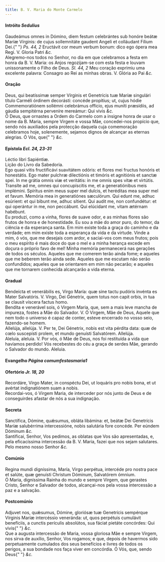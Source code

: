 ```yaml
---
title: B. V. Maria do Monte Carmelo
---
```


<h4 class="text-center">
  Intróito <em>Sedulius</em>
</h4>
<div class="container-fluid">
  <div class="row">
    <div class="col-6 dropcaps text-justify">
      Gaudeámus omnes in Dómino, diem festum celebrántes sub honóre beátæ Maríæ
      Vírginis: de cujus sollemnitáte gaudent Angeli et colláudant Fílium Dei.{" "}
      <em>Ps. 44, 2</em> Eructávit cor meum verbum bonum: dico ego ópera mea
      Regi. V. Gloria Patri <em>&c.</em>
    </div>
    <div class="col-6 dropcaps text-justify">
      Alegremo-nos todos no Senhor, no dia em que celebramos a festa em honra da
      B. V. Maria: os Anjos regozijam-se com esta festa e louvam unissonamente o
      Filho de Deus. <em>Sl. 44, 2</em> Meu coração exprimiu uma excelente
      palavra: Consagro ao Rei as minhas obras. V. Glória ao Pai <em>&c.</em>
    </div>
  </div>
</div>

<h4 class="text-center">Oração</h4>
<div class="container-fluid">
  <div class="row">
    <div class="col-6 dropcaps text-justify">
      Deus, qui beatíssimæ semper Vírginis et Genetrícis tuæ Maríæ singulári
      título Carméli órdinem decorásti: concéde propítius; ut, cujus hódie
      Commemoratiónem sollémni celebrámus offício, ejus muníti præsídiis, ad
      gáudia sempitérna perveníre mereámur: Qui vivis <em>&c.</em>
    </div>
    <div class="col-6 dropcaps text-justify">
      Ó Deus, que ornastes a Ordem do Carmelo com a insigne honra de usar o nome
      da B. Maria, sempre Virgem e vossa Mãe, concedei-nos propício que, sendo
      nós auxiliados pela protecção daquela cuja comemoração celebramos hoje,
      solenemente, sejamos dignos de alcançar as eternas alegrias. Ó Vós, que{" "}
      <em>&c.</em>
    </div>
  </div>
</div>

<h4 class="text-center">
  Epístola <em>Ecl. 24, 23-31</em>
</h4>
<div class="container-fluid">
  <div class="row">
    <div class="col-6 text-justify">Léctio libri Sapiéntiæ.</div>
    <div class="col-6 text-justify">Lição do Livro da Sabedoria.</div>
    <div class="col-6 dropcaps text-justify">
      Ego quasi vitis fructificávi suavitátem odóris: et flores mei fructus
      honóris et honestátis. Ego mater pulchræ dilectiónis et timóris et
      agnitiónis et sanctæ spei. In me grátia omnis viæ et veritátis: in me
      omnis spes vitæ et virtútis. Transíte ad me, omnes qui concupíscitis me,
      et a generatiónibus meis implémini. Spíritus enim meus super mel dulcis,
      et heréditas mea super mel et favum. Memória mea in generatiónes
      sæculórum. Qui edunt me, adhuc esúrient: et qui bibunt me, adhuc sítient.
      Qui audit me, non confundétur: et qui operántur in me, non peccábunt. Qui
      elúcidant me, vitam ætérnam habébunt.
    </div>
    <div class="col-6 dropcaps text-justify">
      Eu produzi, como a vinha, flores de suave odor, e as minhas flores são
      frutos de honra e de honestidade. Eu sou a mãe do amor puro, do temor, da
      ciência e da esperança santa. Em mim existe toda a graça do caminho e da
      verdade; em mim existe toda a esperança da vida e da virtude. Vinde a mim,
      ó vós, que me desejais com ardor, e saciai-vos com meus frutos; pois o meu
      espírito é mais doce do que o mel e a minha herança excede em doçura o
      próprio favo de mel! Minha memória permanecerá nas gerações de todos os
      séculos. Aqueles que me comerem terão ainda fome; e aqueles que me beberem
      terão ainda sede. Aqueles que me escutam não serão confundidos; aqueles
      que se orientarem em mim não pecarão; e aqueles que me tornarem conhecida
      alcançarão a vida eterna.
    </div>
  </div>
</div>

<h4 class="text-center">Gradual</h4>
<div class="container-fluid">
  <div class="row">
    <div class="col-6 dropcaps text-justify">
      Bendeícta et venerábilis es, Virgo María: quæ sine tactu pudóris invénta
      es Mater Salvatóris. V. Virgo, Dei Génetrix, quem totus non capit orbis,
      in tua se clausit víscera factus homo.
    </div>
    <div class="col-6 dropcaps text-justify">
      Bendita e venerável sois, ó Virgem Maria, que, sem a mais leve mancha de
      impureza, fostes a Mãe do Salvador. V. Ó Virgem, Mãe de Deus, Aquele que
      nem todo o universo é capaz de conter, esteve encerrado no vosso seio,
      fazendo-se homem.
    </div>
    <div class="col-6 text-justify">
      Allelúja, allelúja. V. Per te, Dei Génetrix, nobis est vita pérdita data:
      quæ de cœlo suscepísti prolem, et mundo genuísti Salvatórem. Allelúja.
    </div>
    <div class="col-6 text-justify">
      Aleluia, aleluia. V. Por vós, ó Mãe de Deus, nos foi restituída a vida que
      havíamos perdido! Vós recebestes do céu a graça de serdes Mãe, gerando o
      Salvador do mundo. Aleluia.
    </div>
  </div>
</div>

<h4 class="text-center">
  Evangelho <em>Página comumfestasmaria1</em>
</h4>

<h4 class="text-center">
  Ofertório <em>Jr. 18, 20</em>
</h4>
<div class="container-fluid">
  <div class="row">
    <div class="col-6 dropcaps text-justify">
      Recordáre, Virgo Mater, in conspéctu Dei, ut loquáris pro nobis bona, et
      ut avértat indignatiónem suam a nobis.
    </div>
    <div class="col-6 dropcaps text-justify">
      Recordai-vos, ó Virgem Maria, de interceder por nós junto de Deus e de
      conseguirdes afastar de nós a sua indignação.
    </div>
  </div>
</div>

<h4 class="text-center">Secreta</h4>
<div class="container-fluid">
  <div class="row">
    <div class="col-6 dropcaps text-justify">
      Sanctífica, Dómine, quǽsumus, obláta libámina: et, beátæ Dei Genetrícis
      Maríæ salubérrima intercessióne, nobis salutária fore concéde. Per eúndem
      Dóminum <em>&c.</em>
    </div>
    <div class="col-6 dropcaps text-justify">
      Santificai, Senhor, Vos pedimos, as oblatas que Vos são apresentadas, e,
      pela eficacíssima intercessão da B. V. Maria, fazei que nos sejam
      salutares. Pelo mesmo nosso Senhor <em>&c.</em>
    </div>
  </div>
</div>

<h4 class="text-center">Comúnio</h4>
<div class="container-fluid">
  <div class="row">
    <div class="col-6 dropcaps text-justify">
      Regina mundi digníssima, María, Virgo perpétua, intercéde pro nostra pace
      et salúte, quæ genuísti Christum Dóminum, Salvatórem ómnium.
    </div>
    <div class="col-6 dropcaps text-justify">
      Ó Maria, digníssima Rainha do mundo e sempre Virgem, que gerastes Cristo,
      Senhor e Salvador de todos, alcançai-nos pela vossa intercessão a paz e a
      salvação.
    </div>
  </div>
</div>

<h4 class="text-center">Postcomúnio</h4>
<div class="container-fluid">
  <div class="row">
    <div class="col-6 dropcaps text-justify">
      Adjuvet nos, quǽsumus, Dómine, gloriósæ tuæ Genetrícis sempérque Vírginis
      Maríæ intercéssio veneránda: ut, quos perpétuis cumulávit benefíciis, a
      cunctis perículis absolútos, sua fáciat pietáte concórdes: Qui vivis{" "}
      <em>&c.</em>
    </div>
    <div class="col-6 dropcaps text-justify">
      Que a augusta intercessão de Maria, vossa gloriosa Mãe e sempre Virgem,
      nos sirva de auxílio, Senhor, Vos rogamos; e que, depois de havermos sido
      perpetuamente cumulados dos seus benefícios e livres de todos os perigos,
      a sua bondade nos faça viver em concórdia. Ó Vós, que, sendo Deus{" "}
      <em>&c.</em>
    </div>
  </div>
</div>
